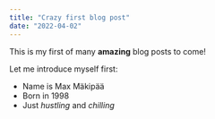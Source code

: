 ```yaml
---
title: "Crazy first blog post"
date: "2022-04-02"
---
```


This is my first of many **amazing** blog posts to come! 

Let me introduce myself first:

* Name is Max Mäkipää
* Born in 1998
* Just *hustling* and *chilling*